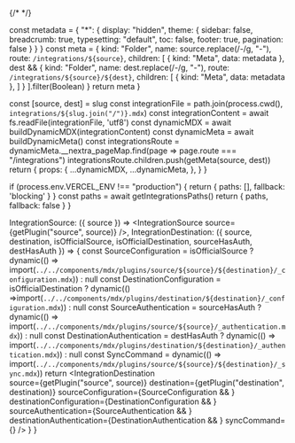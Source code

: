 {/* <!-- vale off --> */}


  const metadata = {
    "*": {
      display: "hidden",
      theme: {
        sidebar: false,
        breadcrumb: true,
        typesetting: "default",
        toc: false,
        footer: true,
        pagination: false
      }
    }
  }
  const meta = {
    kind: "Folder",
    name: source.replace(/-/g, "-"),
    route: `/integrations/${source}`,
    children: [
      {
        kind: "Meta",
        data: metadata
      },
      dest && {
        kind: "Folder",
        name: dest.replace(/-/g, "-"),
        route: `/integrations/${source}/${dest}`,
        children: [
          {
            kind: "Meta",
            data: metadata
          },
        ]
      }
    ].filter(Boolean)
  }
  return meta
}

  const [source, dest] = slug
  const integrationFile = path.join(process.cwd(), `integrations/${slug.join("/")}.mdx`)
  const integrationContent = await fs.readFile(integrationFile, 'utf8')
  const dynamicMDX = await buildDynamicMDX(integrationContent)
  const dynamicMeta = await buildDynamicMeta()
  const integrationsRoute = dynamicMeta.__nextra_pageMap.find(page => page.route === "/integrations")
  integrationsRoute.children.push(getMeta(source, dest))
  return {
    props: {
      ...dynamicMDX,
      ...dynamicMeta,
    },
  }
}

  if (process.env.VERCEL_ENV !== "production") {
    return {
      paths: [],
      fallback: 'blocking'
    }
  }
  const paths = await getIntegrationsPaths()
  return {
    paths,
    fallback: false
  }
}

  IntegrationSource: ({ source }) => <IntegrationSource source={getPlugin("source", source)} />,
  IntegrationDestination: ({ source, destination, isOfficialSource, isOfficialDestination, sourceHasAuth, destHasAuth }) => {
    const SourceConfiguration = isOfficialSource ? dynamic(() => import(`../../components/mdx/plugins/source/${source}/${destination}/_configuration.mdx`)) : null
    const DestinationConfiguration = isOfficialDestination ? dynamic(() =>import(`../../components/mdx/plugins/destination/${destination}/_configuration.mdx`)) : null
    const SourceAuthentication = sourceHasAuth ? dynamic(() => import(`../../components/mdx/plugins/source/${source}/_authentication.mdx`)) : null
    const DestinationAuthentication = destHasAuth ? dynamic(() => import(`../../components/mdx/plugins/destination/${destination}/_authentication.mdx`)) : null
    const SyncCommand = dynamic(() => import(`../../components/mdx/plugins/source/${source}/${destination}/_sync.mdx`))
    return <IntegrationDestination  
              source={getPlugin("source", source)}
              destination={getPlugin("destination", destination)}
              sourceConfiguration={SourceConfiguration && <SourceConfiguration />}
              destinationConfiguration={DestinationConfiguration && <DestinationConfiguration />}
              sourceAuthentication={SourceAuthentication && <SourceAuthentication />}
              destinationAuthentication={DestinationAuthentication && <DestinationAuthentication />}
              syncCommand={<SyncCommand />}
            />
    }
}

<RemoteContent components={components} />
